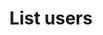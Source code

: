 ---
title: 'List users'
description: 'List Users from any Ticketing Platform using this endpoint'
openapi: "GET /ticketing/user"
---